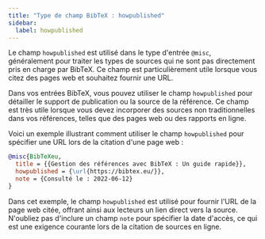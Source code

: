 ```yaml
---
title: "Type de champ BibTeX : howpublished"
sidebar:
  label: howpublished
---
```



Le champ `howpublished` est utilisé dans le type d'entrée `@misc`, généralement pour traiter les types de sources qui ne sont pas directement pris en charge par BibTeX. Ce champ est particulièrement utile lorsque vous citez des pages web et souhaitez fournir une URL.

<CiteDrive/>

Dans vos entrées BibTeX, vous pouvez utiliser le champ `howpublished` pour détailler le support de publication ou la source de la référence. Ce champ est très utile lorsque vous devez incorporer des sources non traditionnelles dans vos références, telles que des pages web ou des rapports en ligne.

Voici un exemple illustrant comment utiliser le champ `howpublished` pour spécifier une URL lors de la citation d'une page web :

```bibtex
@misc{BibTeXeu,
  title = {{Gestion des références avec BibTeX : Un guide rapide}},
  howpublished = {\url{https://bibtex.eu/}},
  note = {Consulté le : 2022-06-12}
}
```

Dans cet exemple, le champ `howpublished` est utilisé pour fournir l'URL de la page web citée, offrant ainsi aux lecteurs un lien direct vers la source. N'oubliez pas d'inclure un champ `note` pour spécifier la date d'accès, ce qui est une exigence courante lors de la citation de sources en ligne.